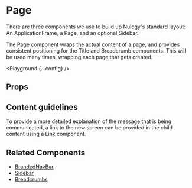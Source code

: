 
# Page

There are three components we use to build up Nulogy's standard layout: An ApplicationFrame, a Page, and an optional Sidebar.

The Page component wraps the actual content of a page, and provides consistent positioning for the Title and Breadcrumb components. This will be used many times, wrapping each page that gets created.

<Playground {...config} />

## Props

<PropsTable propsConfig={config.props} />

## Content guidelines

To provide a more detailed explanation of the message that is being communicated, a link to the new screen can be provided in the child content using a Link component.

## Related Components

- [BrandedNavBar](/branded-nav-bar)
- [Sidebar](/sidebar)
- [Breadcrumbs](/breadcrumbs)